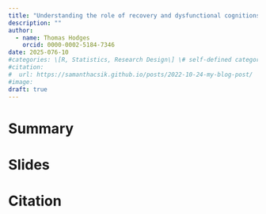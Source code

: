 ```yaml
---
title: "Understanding the role of recovery and dysfunctional cognitions on burnout in public safety"
description: ""
author:
  - name: Thomas Hodges
    orcid: 0000-0002-5184-7346
date: 2025-076-10
#categories: \[R, Statistics, Research Design\] \# self-defined categories
#citation: 
#  url: https://samanthacsik.github.io/posts/2022-10-24-my-blog-post/ 
#image: 
draft: true
---
```


# Summary

# Slides

# Citation
